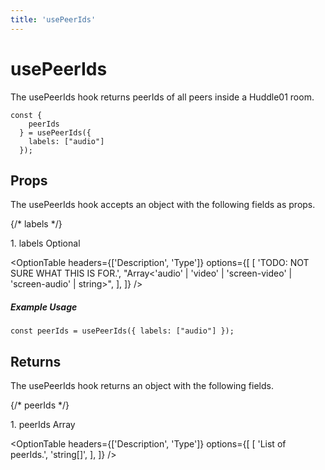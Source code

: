 ```yaml
---
title: 'usePeerIds'
---
```



# usePeerIds

The usePeerIds hook returns peerIds of all peers inside a Huddle01 room.

```tsx
const {
    peerIds
  } = usePeerIds({
    labels: ["audio"]
  });
```

## Props
The usePeerIds hook accepts an object with the following fields as props.

{/* labels */}
<div className="flex mt-5">
    <span className="font-mono font-semibold">1. labels</span>
    <span className="ml-2">
        <Pill>Optional</Pill>
    </span>
</div>

<OptionTable
  headers={['Description', 'Type']}
  options={[
    [
      'TODO: NOT SURE WHAT THIS IS FOR.',
      "Array<'audio' | 'video' | 'screen-video' | 'screen-audio' | string>",
    ],
  ]}
/>


##### Example Usage

```tsx
const peerIds = usePeerIds({ labels: ["audio"] });
```

## Returns
The usePeerIds hook returns an object with the following fields.

{/* peerIds */}
<div className="flex mt-5">
    <span className="font-mono font-semibold">1. peerIds</span>
    <span>
        <Pill>Array</Pill>
    </span>
</div>

<OptionTable
  headers={['Description', 'Type']}
  options={[
    [
      'List of peerIds.',
      'string[]',
    ],
  ]}
/>
